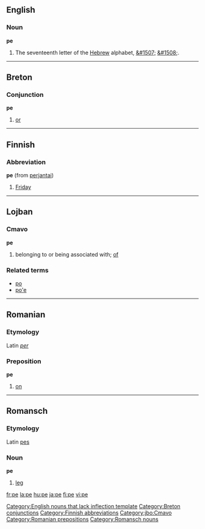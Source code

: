 ==English==

===Noun===
'''pe'''

# The seventeenth letter of the [[Hebrew]] alphabet, [[&#1507;]] [[&#1508;]].

----

==Breton==
===Conjunction===
'''pe'''

# [[or]]

----

==Finnish==
===Abbreviation===
'''pe''' (from [[perjantai]])

#[[Friday]]

----

==Lojban==
===Cmavo===
'''pe'''
# belonging to or being associated with; [[of]]

===Related terms===
* [[po#Lojban|po]]
* [[po'e#Lojban|po'e]]

----

==Romanian==
===Etymology===
Latin ''[[per]]''
===Preposition===
'''pe'''

# [[on]]

----

==Romansch==
===Etymology===
Latin [[pes]]
===Noun===
'''pe'''

# [[leg]]

[[Category:English nouns that lack inflection template]]
[[Category:Breton conjunctions]]
[[Category:Finnish abbreviations]]
[[Category:jbo:Cmavo]]
[[Category:Romanian prepositions]]
[[Category:Romansch nouns]]

[[fr:pe]]
[[la:pe]]
[[hu:pe]]
[[ja:pe]]
[[fi:pe]]
[[vi:pe]]